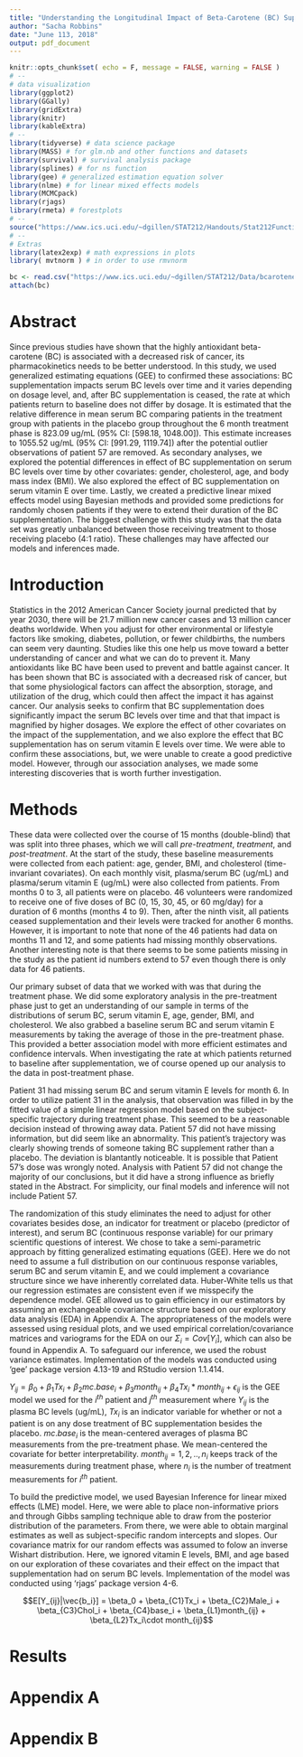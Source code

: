 ```yaml
---
title: "Understanding the Longitudinal Impact of Beta-Carotene (BC) Supplementation on Serum BC Levels"
author: "Sacha Robbins"
date: "June 113, 2018"
output: pdf_document
---
```


```r
knitr::opts_chunk$set( echo = F, message = FALSE, warning = FALSE )
# --
# data visualization
library(ggplot2) 
library(GGally)
library(gridExtra)
library(knitr)
library(kableExtra)
# --
library(tidyverse) # data science package
library(MASS) # for glm.nb and other functions and datasets
library(survival) # survival analysis package
library(splines) # for ns function
library(gee) # generalized estimation equation solver
library(nlme) # for linear mixed effects models
library(MCMCpack)
library(rjags)
library(rmeta) # forestplots
# --
source("https://www.ics.uci.edu/~dgillen/STAT212/Handouts/Stat212Functions.R")
# --
# Extras
library(latex2exp) # math expressions in plots
library( mvtnorm ) # in order to use rmvnorm
```

```r
bc <- read.csv("https://www.ics.uci.edu/~dgillen/STAT212/Data/bcarotene_212final2018.csv", header = TRUE)
attach(bc)
```

# Abstract
Since previous studies have shown that the highly antioxidant beta-carotene (BC) is associated with a decreased risk of cancer, its pharmacokinetics needs to be better understood. In this study, we used generalized estimating equations (GEE) to confirmed these associations: BC supplementation impacts serum BC levels over time and it varies depending on dosage level, and, after BC supplementation is ceased, the rate at which patients return to baseline does not differ by dosage. It is estimated that the relative difference in mean serum BC comparing patients in the treatment group with patients in the placebo group throughout the 6 month treatment phase is $823.09$ ug/mL (95% CI: [598.18, 1048.00]). This estimate increases to $1055.52$ ug/mL (95% CI: [991.29, 1119.74]) after the potential outlier observations of patient 57 are removed. As secondary analyses, we explored the potential differences in effect of BC supplementation on serum BC levels over time by other covariates: gender, cholesterol, age, and body mass index (BMI). We also explored the effect of BC supplementation on serum vitamin E over time. Lastly, we created a predictive linear mixed effects model using Bayesian methods and provided some predictions for randomly chosen patients if they were to extend their duration of the BC supplementation. The biggest challenge with this study was that the data set was greatly unbalanced between those receiving treatment to those receiving placebo (4:1 ratio). These challenges may have affected our models and inferences made. 

# Introduction
Statistics in the 2012 American Cancer Society journal predicted that by year 2030, there will be 21.7 million new cancer cases and 13 million cancer deaths worldwide. When you adjust for other environmental or lifestyle factors like smoking, diabetes, pollution, or fewer childbirths, the numbers can seem very daunting. Studies like this one help us move toward a better understanding of cancer and what we can do to prevent it. Many antioxidants like BC have been used to prevent and battle against cancer. It has been shown that BC is associated with a decreased risk of cancer, but that some physiological factors can affect the absorption, storage, and utilization of the drug, which could then affect the impact it has against cancer. Our analysis seeks to confirm that BC supplementation does significantly impact the serum BC levels over time and that that impact is magnified by higher dosages. We explore the effect of other covariates on the impact of the supplementation, and we also explore the effect that BC supplementation has on serum vitamin E levels over time. We were able to confirm these associations, but, we were unable to create a good predictive model. However, through our association analyses, we made some interesting discoveries that is worth further investigation.

# Methods
These data were collected over the course of 15 months (double-blind) that was split into three phases, which we will call *pre-treatment*, *treatment*, and *post-treatment*. At the start of the study, these baseline measurements were collected from each patient: age, gender, BMI, and cholesterol (time-invariant covariates). On each monthly visit, plasma/serum BC (ug/mL) and plasma/serum vitamin E (ug/mL) were also collected from patients. From months 0 to 3, all patients were on placebo. 46 volunteers were randomized to receive one of five doses of BC (0, 15, 30, 45, or 60 mg/day) for a duration of 6 months (months 4 to 9). Then, after the ninth visit, all patients ceased supplementation and their levels were tracked for another 6 months. However, it is important to note that none of the 46 patients had data on months 11 and 12, and some patients had missing monthly observations. Another interesting note is that there seems to be some patients missing in the study as the patient id numbers extend to 57 even though there is only data for 46 patients. 

Our primary subset of data that we worked with was that during the treatment phase. We did some exploratory analysis in the pre-treatment phase just to get an understanding of our sample in terms of the distributions of serum BC, serum vitamin E, age, gender, BMI, and cholesterol. We also grabbed a baseline serum BC and serum vitamin E measurements by taking the average of those in the pre-treatment phase. This provided a better association model with more efficient estimates and confidence intervals. When investigating the rate at which patients returned to baseline after supplementation, we of course opened up our analysis to the data in post-treatment phase.

Patient 31 had missing serum BC and serum vitamin E levels for month 6. In order to utilize patient 31 in the analysis, that observation was filled in by the fitted value of a simple linear regression model based on the subject-specific trajectory during treatment phase. This seemed to be a reasonable decision instead of throwing away data. Patient 57 did not have missing information, but did seem like an abnormality. This patient's trajectory was clearly showing trends of someone taking BC supplement rather than a placebo. The deviation is blantantly noticeable. It is possible that Patient 57's dose was wrongly noted. Analysis with Patient 57 did not change the majority of our conclusions, but it did have a strong influence as briefly stated in the Abstract. For simplicity, our final models and inference will not include Patient 57.

The randomization of this study eliminates the need to adjust for other covariates besides dose, an indicator for treatment or placebo (predictor of interest), and serum BC (continuous response variable) for our primary scientific questions of interest. We chose to take a semi-parametric approach by fitting generalized estimating equations (GEE). Here we do not need to assume a full distribution on our continuous response variables, serum BC and serum vitamin E, and we could implement a covariance structure since we have inherently correlated data. Huber-White tells us that our regression estimates are consistent even if we misspecify the dependence model. GEE allowed us to gain efficiency in our estimators by assuming an exchangeable covariance structure based on our exploratory data analysis (EDA) in Appendix A. The appropriateness of the models were assessed using residual plots, and we used empirical correlation/covariance matrices and variograms for the EDA on our $\Sigma_i=Cov[Y_{i}]$, which can also be found in Appendix A. To safeguard our inference, we used the robust variance estimates. Implementation of the models was conducted using 'gee' package version 4.13-19 and RStudio version 1.1.414.

$Y_{ij}= \beta_0+\beta_1Tx_i+\beta_2mc.base_{i}+\beta_3month_{ij} + \beta_4Tx_i*month_{ij}+\epsilon_{ij}$ is the GEE model we used for the $i^{th}$ patient and $j^{th}$ measurement where $Y_{ij}$ is the plasma BC levels (ug/mL), $Tx_i$ is an indicator variable for whether or not a patient is on any dose treatment of BC supplementation besides the placebo. $mc.base_{i}$ is the mean-centered averages of plasma BC measurements from the pre-treatment phase. We mean-centered the covariate for better interpretability. $month_{ij}=1,2,..,n_i$ keeps track of the measurements during treatment phase, where $n_i$ is the number of treatment measurements for $i^{th}$ patient. 

To build the predictive model, we used Bayesian Inference for linear mixed effects (LME) model. Here, we were able to place non-informative priors and through Gibbs sampling technique able to draw from the posterior distribution of the parameters. From there, we were able to obtain marginal estimates as well as subject-specific random intercepts and slopes. Our covariance matrix for our random effects was assumed to folow an inverse Wishart distribution. Here, we ignored vitamin E levels, BMI, and age based on our exploration of these covariates and their effect on the impact that supplementation had on serum BC levels. Implementation of the model was conducted using 'rjags' package version 4-6.

$$E[Y_{ij}|\vec{b_i}] = \beta_0 + \beta_{C1}Tx_i + \beta_{C2}Male_i + \beta_{C3}Chol_i + \beta_{C4}base_i + \beta_{L1}month_{ij} + \beta_{L2}Tx_i\cdot month_{ij}$$



# Results


# Appendix A


# Appendix B